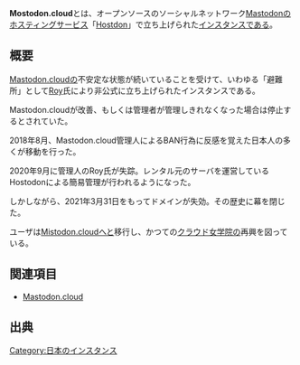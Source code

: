 {{Infobox instance
| Name          = '''Mostodon.cloud'''
| Domain        = https://mostodon.cloud
| Admin = [https://mostodon.cloud/@roy roy]
| Country       = 日本
| Start         = 2018年3月31日<ref>https://mostodon.cloud/@roy/99778567991127312</ref>
|End=2021年3月31日}}'''Mostodon.cloud'''とは、オープンソースのソーシャルネットワーク[[Mastodon]]のホスティングサービス「[[Hostdon]]」で立ち上げられた[[インスタンス]]である。

==概要==
[[Mastodon.cloud]]の不安定な状態が続いていることを受けて、いわゆる「避難所」として[https://mastodon.cloud/@roy_cloud Roy]氏により非公式に立ち上げられたインスタンスである。

Mastodon.cloudが改善、もしくは管理者が管理しきれなくなった場合は停止するとされていた。

2018年8月、Mastodon.cloud管理人によるBAN行為に反感を覚えた日本人の多くが移動を行った。

2020年9月に管理人のRoy氏が失踪。レンタル元のサーバを運営しているHostodonによる簡易管理が行われるようになった。

しかしながら、2021年3月31日をもってドメインが失効。その歴史に幕を閉じた。


ユーザは[[Mistodon.cloud]]へと移行し、かつての[[クラウド女学院]]の再興を図っている。

==関連項目==

*[[Mastodon.cloud]]

==出典==
<references />

[[Category:日本のインスタンス]]